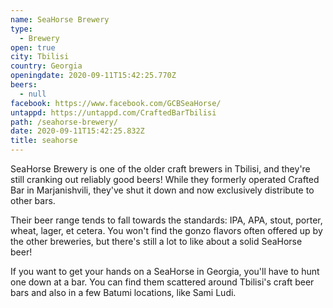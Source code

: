```yaml
---
name: SeaHorse Brewery
type:
  - Brewery
open: true
city: Tbilisi
country: Georgia
openingdate: 2020-09-11T15:42:25.770Z
beers:
  - null
facebook: https://www.facebook.com/GCBSeaHorse/
untappd: https://untappd.com/CraftedBarTbilisi
path: /seahorse-brewery/
date: 2020-09-11T15:42:25.832Z
title: seahorse
---
```


SeaHorse Brewery is one of the older craft brewers in Tbilisi, and they're still cranking out reliably good beers! While they formerly operated Crafted Bar in Marjanishvili, they've shut it down and now exclusively distribute to other bars.

Their beer range tends to fall towards the standards: IPA, APA, stout, porter, wheat, lager, et cetera. You won't find the gonzo flavors often offered up by the other breweries, but there's still a lot to like about a solid SeaHorse beer!

If you want to get your hands on a SeaHorse in Georgia, you'll have to hunt one down at a bar. You can find them scattered around Tbilisi's craft beer bars and also in a few Batumi locations, like Sami Ludi.
